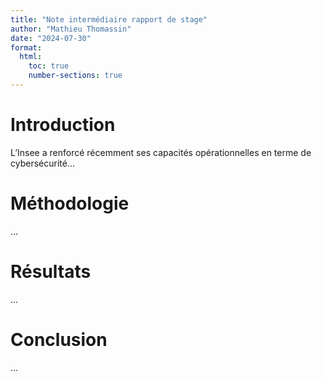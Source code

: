 ```yaml
---
title: "Note intermédiaire rapport de stage"
author: "Mathieu Thomassin"
date: "2024-07-30"
format:
  html:
    toc: true
    number-sections: true
---
```


# Introduction

L’Insee a renforcé récemment ses capacités opérationnelles en terme de cybersécurité...

# Méthodologie

...

# Résultats

...

# Conclusion

...
